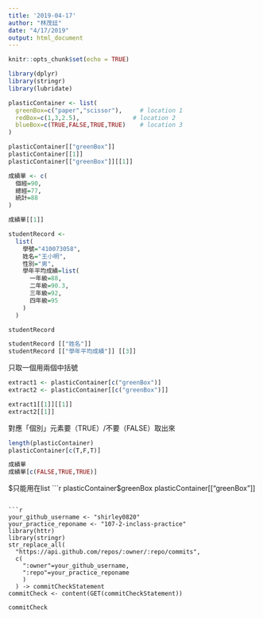 ```yaml
---
title: '2019-04-17'
author: "林茂廷"
date: "4/17/2019"
output: html_document
---
```


```r
knitr::opts_chunk$set(echo = TRUE)
```

```r
library(dplyr)
library(stringr)
library(lubridate)
```

```r
plasticContainer <- list(
  greenBox=c("paper","scissor"),     # location 1
  redBox=c(1,3,2.5),               # location 2
  blueBox=c(TRUE,FALSE,TRUE,TRUE)    # location 3
)
```

```r
plasticContainer[["greenBox"]] 
plasticContainer[[1]]
plasticContainer[["greenBox"]][[1]]
```

```r
成績單 <- c(
  個經=90,
  總經=77,
  統計=88
)

成績單[[1]]
```

```r
studentRecord <-
  list(
    學號="410073058",
    姓名="王小明",
    性別="男",
    學年平均成績=list(
      一年級=88,
      二年級=90.3,
      三年級=92,
      四年級=95
    )
  )

studentRecord

studentRecord [["姓名"]]
studentRecord [["學年平均成績"]] [[3]]
```

只取一個用兩個中括號
```r
extract1 <- plasticContainer[c("greenBox")]
extract2 <- plasticContainer[[c("greenBox")]]

extract1[[1]][[1]]
extract2[[1]]
```

對應「個別」元素要（TRUE）/不要（FALSE）取出來
```r
length(plasticContainer)
plasticContainer[c(T,F,T)]

成績單
成績單[c(FALSE,TRUE,TRUE)]
```

$只能用在list
```r
plasticContainer$greenBox
plasticContainer[["greenBox"]]
```

```r
your_github_username <- "shirley0820"
your_practice_reponame <- "107-2-inclass-practice"
library(httr)
library(stringr)
str_replace_all(
  "https://api.github.com/repos/:owner/:repo/commits",
  c(
    ":owner"=your_github_username,
    ":repo"=your_practice_reponame
    )
  ) -> commitCheckStatement
commitCheck <- content(GET(commitCheckStatement))

commitCheck
```

